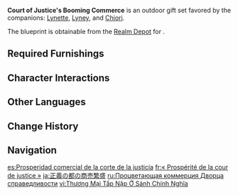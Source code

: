 {{Furnishing Infobox
|id             = 350081
|image          = Furnishing Set Court of Justice's Booming Commerce Display.png
|category       = Outdoor Set
|subcategory    = Gift Set
|quality        = 4
|adeptal_energy = 1,640
|load           = 3,195
|description    = Based on the Quartier Lyonnais in the Court of Fontaine, this place is filled with tons of Fontainian specialty stores and tables at which to also rest and enjoy some tea.
Some experienced tourists will tell you that you can ask the residents here if you are unfamiliar with the stores and characteristics of the goods on sale. Since many stores strictly follow the price controls set by the Palais Mermonia, very few people will purchase items with incongruent prices.
|blueprint      = Realm Depot
}}
'''Court of Justice's Booming Commerce''' is an outdoor gift set favored by the companions: [[Lynette]], [[Lyney]], and [[Chiori]].

The blueprint is obtainable from the [[Realm Depot]] for {{Item|Realm Currency|24|x=240}}.

==Required Furnishings==
{{Recipe
|type = Gift Set
|yield = 0
|Court of Justice's Couture = 1
|Court of Justice's Barrier = 9
|Meka Luminaire: Radiant Path = 2
|Court of Justice's Fragrance = 1
|Court of Justice's Conscientiousness = 1
|Court of Justice's Mellow Aroma = 1
|Passage's Pristine Round Table = 2
|Passage's Appetizing Lamp = 2
|Passage's Languid Lifestyle = 5
|Lane Tree: Standard Ⅰ = 1
|Linden Wood Half-Metal Announcement Board = 1
|sort = Court of Justice's Couture;Court of Justice's Barrier;Meka Luminaire: Radiant Path;Court of Justice's Fragrance;Court of Justice's Conscientiousness;Court of Justice's Mellow Aroma;Passage's Pristine Round Table;Passage's Appetizing Lamp;Passage's Languid Lifestyle;Lane Tree: Standard Ⅰ;Linden Wood Half-Metal Announcement Board
}}

==Character Interactions==
{{Gift Set Character Interactions
|character_1 = Lynette
|rewards_1   = Primogem*20;Vayuda Turquoise Fragment*1;Mora*20,000
|character_2 = Lyney
|rewards_2   = Primogem*20;Agnidus Agate Fragment*1;Mora*20,000
|character_3 = Chiori
|rewards_3   = Primogem*20;Guide to Light*2;Mora*20,000
}}

==Other Languages==
{{Other Languages
|en      = Court of Justice's Booming Commerce
|zhs     = 正义之廷的繁荣商贸
|zhs_rm  = 
|zht     = 正義之廷的繁榮商貿
|zht_rm  = 
|zh_tl   = 
|ja      = 正義の都の商売繁盛
|ja_rm   = Seigi no Miyako no Shoubai Hanjou
|ja_tl   = Capital of Justice's Thriving Business
|ko      = 정의의 성의 무역
|ko_rm   = 
|ko_tl   = 
|es      = Prosperidad comercial de la corte de la justicia
|es_tl   = Commercial Prosperity of the Court of Justice
|fr      = « Prospérité de la cour de justice »
|fr_tl   = "Court of Justice's Prosperity"
|ru      = Процветающая коммерция Дворца справедливости
|ru_tl   = Court of Justice's Prospering Commerce
|th      = การค้าที่รุ่งเรืองแห่งศาลเที่ยงธรรม
|th_rm   = 
|th_tl   = 
|vi      = Thương Mại Tấp Nập Ở Sảnh Chính Nghĩa
|vi_tl   = 
|de      = Der gerechten Vorsehung florierender Handel
|de_tl   = Booming Commerce of Just Providence
|id      = Perdagangan Makmur di Pengadilan Hukum
|id_tl   = Prosperous Trading in the Court of Law
|pt      = Comércio da Prosperidade do Pavilhão da Justiça
|pt_tl   = 
|tr      = Adalet Sarayının Gelişen Ticarethanesi
|tr_tl   = 
|it      = Commercio fiorente della Corte di Giustizia
|it_tl   = Thriving Business of the Court of Justice
}}

==Change History==
{{Change History|4.3}}

==Navigation==
{{Furnishing Navbox/Sets|type=gift}}

[[es:Prosperidad comercial de la corte de la justicia]]
[[fr:« Prospérité de la cour de justice »]]
[[ja:正義の都の商売繁盛]]
[[ru:Процветающая коммерция Дворца справедливости]]
[[vi:Thương Mại Tấp Nập Ở Sảnh Chính Nghĩa]]